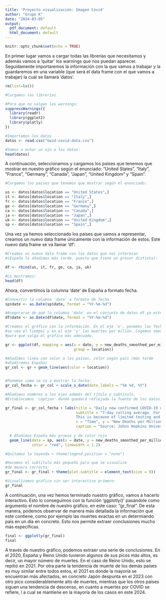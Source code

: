 ```yaml
---
title: 'Proyecto visualización: Imagen Covid'
author: "Grupo K"
date: "2024-03-05"
output:
  pdf_document: default
  html_document: default
---
```


```r
knitr::opts_chunk$set(echo = TRUE)
```

En primer lugar vamos a cargar todas las librerías que necesitamos y además vamos a 'quitar' los warnings que nos puedan aparecer. 
Seguidamente importaremos la información con la que vamos a trabajar y la guardaremos en una variable 
(que será el data frame con el que vamos a trabajar) la cual se llamará 'datos'.

```r
rm(list=ls()) 

#Cargamos las librerías

#Para que no salgan los warnings:
suppressWarnings({ 
  library(readr)
  library(ggplot2)
  library(plotly)
})

#Importamos los datos
datos <- read.csv("owid-covid-data.csv")

#Vamos a echar un ojo a los datos:
head(datos)
```

A continuación, seleccionamos y cargamos los países que tenemos que mostrar en nuestro gráfico según el enunciado: 
"United States", "Italy", "France", "Germany", "Canada", "Japan", "United Kingdom" y "Spain".

```r
#Cargamos los países que tenemos que mostrar según el enunciado:

us <- datos[datos$location == "United States",]
it <- datos[datos$location == "Italy",] 
fr <- datos[datos$location == "France",]
ge <- datos[datos$location == "Germany",]
ca <- datos[datos$location == "Canada",]
ja <- datos[datos$location == "Japan",]
uk <- datos[datos$location == "United Kingdom",]
sp <- datos[datos$location == "Spain",]
```

Una vez ya hemos seleccionado los países que vamos a representar, creamos un nuevo data frame únicamente 
con la información de estos. Este nuevo data frame se va llamar 'df':

```r
#Creamos un nuevo data frame con los datos que nos interesan
#(España lo añadimos más tarde, puesto que tiene un grosor distinto):

df <- rbind(us, it, fr, ge, ca, ja, uk)

#Lo mostramos:
head(df)
```

Ahora, convertimos la columna 'date' de España a formato fecha.

```r
#Convertir la columna 'date' a formato de fecha
sp$date <- as.Date(sp$date, format = "%Y-%m-%d")

#Asegurarse de que la columna 'date' en el conjunto de datos df ya esté en formato de fecha.
df$date <- as.Date(df$date, format = "%Y-%m-%d")

```


```r
#Creamos el gráfico con la información. En el eje 'x', ponemos las fechas (que
#se vea el tiempo) y en el eje 'y' las muertes por millón. Cogemos smoothed
#para que salga el gráfico más adecuado.

gr <- ggplot(df, mapping = aes(x = date, y = new_deaths_smoothed_per_million, 
                               group = location))

#Añadimos linea con color a los países, color según país (más tarde 
#añadiremos España)
gr_col <- gr + geom_line(aes(color = location))


#Ponemos como se va a mostrar la fecha:
gr_col_fecha <- gr_col + scale_x_date(date_labels = "%b %d, %Y") 

#Añadimos nombres a los ejes además del título y subtítulo.
#Establecemos 'caption' donde quedará reflejada la fuente de los datos:

gr_final <- gr_col_fecha + labs(title = "Daily new confirmed COVID-19 deaths per million people - Grupo K", 
                                subtitle = "7-day rolling average. For some countries the number of confirmed deaths is much lower than the true number of deaths. 
                                This is because of limited testing and challenges in the attribution of the cause of death",
                                x = "Time", y = "New Deaths per Million", 
                                caption = "Source: Johns Hopkins University CSSE COVID-19 Data") +
  
  # Añadimos España más grueso y de color rojo
  geom_line(data = sp, aes(x = date, y = new_deaths_smoothed_per_million), 
            color = "red", linewidth = 1.2) 

#Quitamos la leyenda + theme(legend.position = "none")

#Hacemos el subtítulo más pequeño para que se visualice
#de manera correcta:
gr_final <- gr_final + theme(plot.subtitle = element_text(size = 8))

#Visualizamos gráfico sin ser interactivo primero:
gr_final
```

A continuación, una vez hemos terminado nuestro gráfico, vamos a hacerlo interactivo. 
Esto lo conseguimos con la función 'ggplotly()' pasándole como argumento el nombre de nuestro gráfico, 
en este caso: "gr_final". De esta manera, podemos observar de manera más detallada la información que este contiene, 
como por ejemplo las muertes exactas en un determiando pais en un día en concreto. 
Esto nos permite extraer conclusiones mucho más específicas.

```r
final <- ggplotly(gr_final)
final
```
A través de nuestro gráfico, podemos extraer una serie de conclusiones. 
En el 2020, España y Reino Unido tuvieron algunos de sus picos más altos, es decir, un mayor número de muertes. 
En el caso de Reino Unido, esto se repitió en 2021.
Por otra parte la tendencia de muerte de los demás países es muy similar entre todos estos, el 2021 es donde la 
mayoría se encuentran más afectados, en concreto Japón despunta en el 2023 con otro pico considerablemente alto de muertes, 
mientras que los otros países siguen una tendencia de descenso, en cuanto a muertes por COVID se refiere, l
a cual se mantiene en la mayoría de los casos en este 2024.
